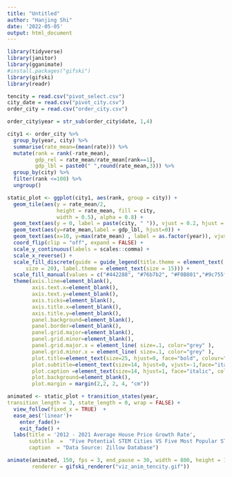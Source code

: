 ```yaml
---
title: "Untitled"
author: "Hanjing Shi"
date: '2022-05-05'
output: html_document
---
```

```r
library(tidyverse)
library(janitor)
library(gganimate)
#install.packages("gifski")
library(gifski)
library(readr)
```

```r
tencity = read.csv("pivot_select.csv")
city_date = read.csv("pivot_city.csv")
order_city = read.csv("order_city.csv")
```

```r
order_city$year = str_sub(order_city$date, 1,4)
```




```r
city1 <- order_city %>%
  group_by(year, city) %>%
  summarise(rate_mean=(mean(rate))) %>%
  mutate(rank = rank(-rate_mean),
         gdp_rel = rate_mean/rate_mean[rank==1],
         gdp_lbl = paste0(" ",round(rate_mean,3))) %>%
  group_by(city) %>% 
  filter(rank <=100) %>%
  ungroup()
```

```r
static_plot <- ggplot(city1, aes(rank, group = city)) +  
  geom_tile(aes(y = rate_mean/2,
                height = rate_mean, fill = city,
                width = 0.5), alpha = 0.8) +
  geom_text(aes(y = 0, label = paste(city, " ")), vjust = 0.2, hjust = 1) +
  geom_text(aes(y=rate_mean,label = gdp_lbl, hjust=0)) +
  geom_text(aes(x=10, y=max(rate_mean) , label = as.factor(year)), vjust = 0.2, alpha = 0.5,  col = "gray", size = 20) +
  coord_flip(clip = "off", expand = FALSE) +
  scale_y_continuous(labels = scales::comma) +
  scale_x_reverse() +
  scale_fill_discrete(guide = guide_legend(title.theme = element_text(
      size = 20), label.theme = element_text(size = 15))) +
  scale_fill_manual(values = c("#442288", "#76b7b2", "#F0B801","#9c755f","#EB7D5B","#6CA2EA","#B5D33D","#e500a4","#ff9da7","#bab0ac")) +
  theme(axis.line=element_blank(),
        axis.text.x=element_blank(),
        axis.text.y=element_blank(),
        axis.ticks=element_blank(),
        axis.title.x=element_blank(),
        axis.title.y=element_blank(),
        panel.background=element_blank(),
        panel.border=element_blank(),
        panel.grid.major=element_blank(),
        panel.grid.minor=element_blank(),
        panel.grid.major.x = element_line( size=.1, color="grey" ),
        panel.grid.minor.x = element_line( size=.1, color="grey" ),
        plot.title=element_text(size=25, hjust=0, face="bold", colour="black", vjust=-1),
        plot.subtitle=element_text(size=14, hjust=0, vjust=-1,face="italic", color="grey"),
        plot.caption =element_text(size=14, hjust=1, face="italic", color="grey"),
        plot.background=element_blank(),
        plot.margin = margin(2,2, 2, 4, "cm"))
```

```r
animated <- static_plot + transition_states(year,
transition_length = 3, state_length = 0, wrap = FALSE) +
  view_follow(fixed_x = TRUE)  +
  ease_aes('linear')+
    enter_fade()+
    exit_fade() +
  labs(title = '2012 - 2021 Average House Price Growth Rate',  
       subtitle  =  "Five Potential STEM Cities VS Five Most Popular STEM Cities",
       caption  = "Data Source: Zillow Database")
```

```r
animate(animated, 150, fps = 3, end_pause = 30, width = 800, height = 1000, 
        renderer = gifski_renderer("viz_anim_tencity.gif"))
```

